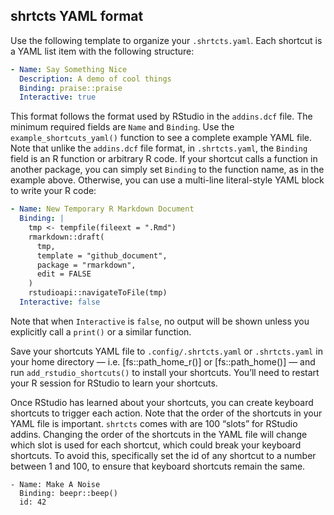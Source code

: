## shrtcts YAML format

Use the following template to organize your
`.shrtcts.yaml`. Each shortcut is a YAML list item with the following
structure:

```yaml
- Name: Say Something Nice
  Description: A demo of cool things
  Binding: praise::praise
  Interactive: true
```

This format follows the format used by RStudio in the `addins.dcf` file. The
minimum required fields are `Name` and `Binding`. Use the
`example_shortcuts_yaml()` function to see a complete example YAML file.
Note that unlike the `addins.dcf` file format, in `.shrtcts.yaml`, the
`Binding` field is an R function or arbitrary R code. If your shortcut calls
a function in another package, you can simply set `Binding` to the function
name, as in the example above. Otherwise, you can use a multi-line 
literal-style YAML block to write your R code:

```yaml
- Name: New Temporary R Markdown Document
  Binding: |
    tmp <- tempfile(fileext = ".Rmd")
    rmarkdown::draft(
      tmp,
      template = "github_document",
      package = "rmarkdown",
      edit = FALSE
    )
    rstudioapi::navigateToFile(tmp)
  Interactive: false
```
Note that when `Interactive` is `false`, no output will be shown unless you
explicitly call a `print()` or a similar function.

Save your shortcuts YAML file to `.config/.shrtcts.yaml` or `.shrtcts.yaml`
in your home directory --- i.e. [fs::path_home_r()] or [fs::path_home()] ---
and run `add_rstudio_shortcuts()` to install your shortcuts. You'll need to
restart your R session for RStudio to learn your shortcuts.

Once RStudio has learned about your shortcuts, you can create keyboard
shortcuts to trigger each action. Note that the order of the shortcuts in
your YAML file is important. `shrtcts` comes with are 100 "slots" for
RStudio addins. Changing the order of the shortcuts in the YAML file will
change which slot is used for each shortcut, which could break your keyboard
shortcuts. To avoid this, specifically set the id of any shortcut to a
number between 1 and 100, to ensure that keyboard shortcuts remain the same.

```
- Name: Make A Noise
  Binding: beepr::beep()
  id: 42
```
